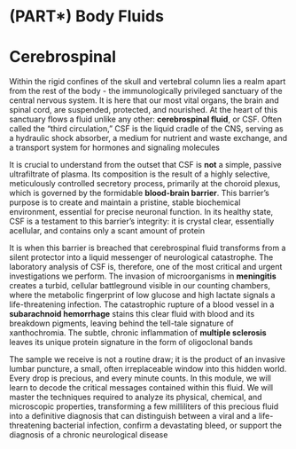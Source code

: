 # (PART\*) Body Fluids {-}

# Cerebrospinal {-}

Within the rigid confines of the skull and vertebral column lies a realm apart from the rest of the body - the immunologically privileged sanctuary of the central nervous system. It is here that our most vital organs, the brain and spinal cord, are suspended, protected, and nourished. At the heart of this sanctuary flows a fluid unlike any other: **cerebrospinal fluid**, or CSF. Often called the "third circulation," CSF is the liquid cradle of the CNS, serving as a hydraulic shock absorber, a medium for nutrient and waste exchange, and a transport system for hormones and signaling molecules

It is crucial to understand from the outset that CSF is **not** a simple, passive ultrafiltrate of plasma. Its composition is the result of a highly selective, meticulously controlled secretory process, primarily at the choroid plexus, which is governed by the formidable **blood-brain barrier**. This barrier's purpose is to create and maintain a pristine, stable biochemical environment, essential for precise neuronal function. In its healthy state, CSF is a testament to this barrier's integrity: it is crystal clear, essentially acellular, and contains only a scant amount of protein

It is when this barrier is breached that cerebrospinal fluid transforms from a silent protector into a liquid messenger of neurological catastrophe. The laboratory analysis of CSF is, therefore, one of the most critical and urgent investigations we perform. The invasion of microorganisms in **meningitis** creates a turbid, cellular battleground visible in our counting chambers, where the metabolic fingerprint of low glucose and high lactate signals a life-threatening infection. The catastrophic rupture of a blood vessel in a **subarachnoid hemorrhage** stains this clear fluid with blood and its breakdown pigments, leaving behind the tell-tale signature of xanthochromia. The subtle, chronic inflammation of **multiple sclerosis** leaves its unique protein signature in the form of oligoclonal bands

The sample we receive is not a routine draw; it is the product of an invasive lumbar puncture, a small, often irreplaceable window into this hidden world. Every drop is precious, and every minute counts. In this module, we will learn to decode the critical messages contained within this fluid. We will master the techniques required to analyze its physical, chemical, and microscopic properties, transforming a few milliliters of this precious fluid into a definitive diagnosis that can distinguish between a viral and a life-threatening bacterial infection, confirm a devastating bleed, or support the diagnosis of a chronic neurological disease
